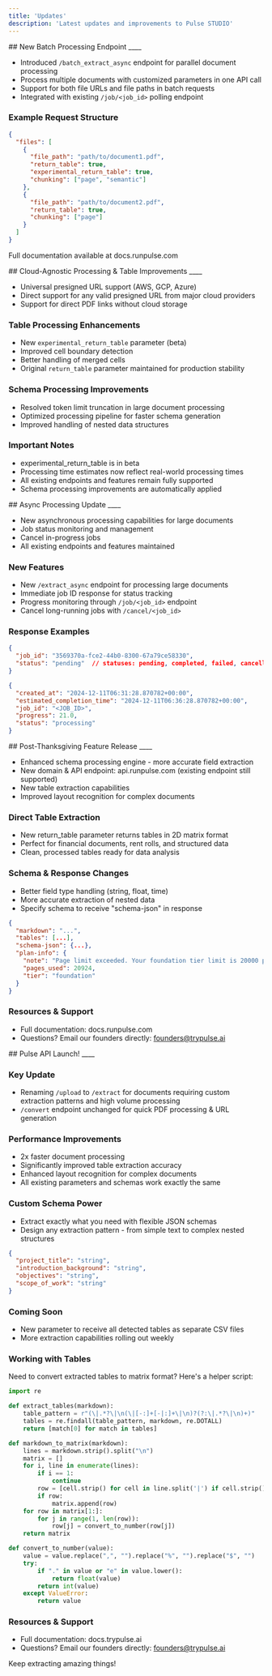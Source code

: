 ```yaml
---
title: 'Updates'
description: 'Latest updates and improvements to Pulse STUDIO'
---
```


<Update label="2025-01-14" description="v0.1.5">
  ## New Batch Processing Endpoint
  ____

  - Introduced `/batch_extract_async` endpoint for parallel document processing
  - Process multiple documents with customized parameters in one API call
  - Support for both file URLs and file paths in batch requests
  - Integrated with existing `/job/<job_id>` polling endpoint

  ### Example Request Structure
  ```json
  {
    "files": [
      {
        "file_path": "path/to/document1.pdf",
        "return_table": true,
        "experimental_return_table": true,
        "chunking": ["page", "semantic"]
      },
      {
        "file_path": "path/to/document2.pdf",
        "return_table": true,
        "chunking": ["page"]
      }
    ]
  }
  ```

  Full documentation available at docs.runpulse.com
</Update>

<Update label="2025-01-13" description="v0.1.4">
  ## Cloud-Agnostic Processing & Table Improvements
  ____

  - Universal presigned URL support (AWS, GCP, Azure)
  - Direct support for any valid presigned URL from major cloud providers
  - Support for direct PDF links without cloud storage

  ### Table Processing Enhancements
  - New `experimental_return_table` parameter (beta)
  - Improved cell boundary detection
  - Better handling of merged cells
  - Original `return_table` parameter maintained for production stability

  ### Schema Processing Improvements
  - Resolved token limit truncation in large document processing
  - Optimized processing pipeline for faster schema generation
  - Improved handling of nested data structures

  ### Important Notes
  - experimental_return_table is in beta
  - Processing time estimates now reflect real-world processing times
  - All existing endpoints and features remain fully supported
  - Schema processing improvements are automatically applied
</Update>

<Update label="2024-12-11" description="v0.1.3">
  ## Async Processing Update
  ____

  - New asynchronous processing capabilities for large documents
  - Job status monitoring and management
  - Cancel in-progress jobs
  - All existing endpoints and features maintained

  ### New Features
  - New `/extract_async` endpoint for processing large documents
  - Immediate job ID response for status tracking
  - Progress monitoring through `/job/<job_id>` endpoint
  - Cancel long-running jobs with `/cancel/<job_id>`

  ### Response Examples
  ```json
  {
    "job_id": "3569370a-fce2-44b0-8300-67a79ce58330",
    "status": "pending"  // statuses: pending, completed, failed, cancelled
  }
  ```

  ```json
  {
    "created_at": "2024-12-11T06:31:28.870782+00:00",
    "estimated_completion_time": "2024-12-11T06:36:28.870782+00:00",
    "job_id": "<JOB_ID>",
    "progress": 21.0,
    "status": "processing"
  }
  ```
</Update>

<Update label="2024-12-05" description="v0.1.2">
  ## Post-Thanksgiving Feature Release
  ____

  - Enhanced schema processing engine - more accurate field extraction
  - New domain & API endpoint: api.runpulse.com (existing endpoint still supported)
  - New table extraction capabilities
  - Improved layout recognition for complex documents

  ### Direct Table Extraction
  - New return_table parameter returns tables in 2D matrix format
  - Perfect for financial documents, rent rolls, and structured data
  - Clean, processed tables ready for data analysis

  ### Schema & Response Changes
  - Better field type handling (string, float, time)
  - More accurate extraction of nested data
  - Specify schema to receive "schema-json" in response

  ```json
  {
    "markdown": "...",
    "tables": [...],
    "schema-json": {...},
    "plan-info": {
      "note": "Page limit exceeded. Your foundation tier limit is 20000 pages...",
      "pages_used": 20924,
      "tier": "foundation"
    }
  }
  ```

  ### Resources & Support
  - Full documentation: docs.runpulse.com
  - Questions? Email our founders directly: founders@trypulse.ai
</Update>

<Update label="2024-11-27" description="v0.1.1">
  ## Pulse API Launch!
  ____

  ### Key Update
  - Renaming `/upload` to `/extract` for documents requiring custom extraction patterns and high volume processing
  - `/convert` endpoint unchanged for quick PDF processing & URL generation

  ### Performance Improvements
  - 2x faster document processing
  - Significantly improved table extraction accuracy
  - Enhanced layout recognition for complex documents
  - All existing parameters and schemas work exactly the same

  ### Custom Schema Power
  - Extract exactly what you need with flexible JSON schemas
  - Design any extraction pattern - from simple text to complex nested structures

  ```json
  {
    "project_title": "string",
    "introduction_background": "string",
    "objectives": "string",
    "scope_of_work": "string"
  }
  ```

  ### Coming Soon
  - New parameter to receive all detected tables as separate CSV files
  - More extraction capabilities rolling out weekly

  ### Working with Tables
  Need to convert extracted tables to matrix format? Here's a helper script:

  ```python
  import re

  def extract_tables(markdown):
      table_pattern = r"(\|.*?\|\n(\|[-:]+[-|:]+\|\n)?(?:\|.*?\|\n)+)"
      tables = re.findall(table_pattern, markdown, re.DOTALL)
      return [match[0] for match in tables]

  def markdown_to_matrix(markdown):
      lines = markdown.strip().split("\n")
      matrix = []
      for i, line in enumerate(lines):
          if i == 1:
              continue
          row = [cell.strip() for cell in line.split('|') if cell.strip()]
          if row:
              matrix.append(row)
      for row in matrix[1:]:
          for j in range(1, len(row)):
              row[j] = convert_to_number(row[j])
      return matrix

  def convert_to_number(value):
      value = value.replace(",", "").replace("%", "").replace("$", "")
      try:
          if "." in value or "e" in value.lower():
              return float(value)
          return int(value)
      except ValueError:
          return value
  ```

  ### Resources & Support
  - Full documentation: docs.trypulse.ai
  - Questions? Email our founders directly: founders@trypulse.ai

  Keep extracting amazing things!
</Update>